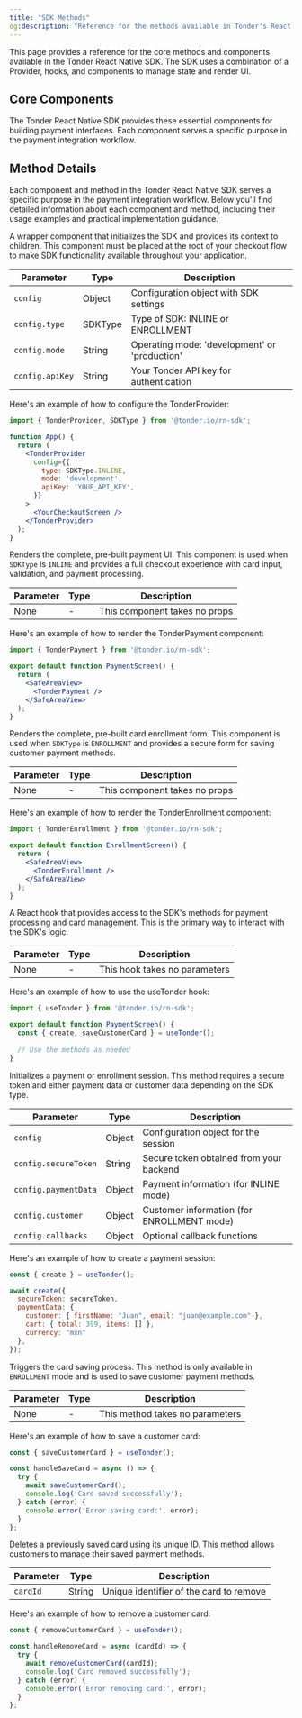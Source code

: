 ```yaml
---
title: "SDK Methods"
og:description: "Reference for the methods available in Tonder's React Native SDK."
---
```


This page provides a reference for the core methods and components available in the Tonder React Native SDK. The SDK uses a combination of a Provider, hooks, and components to manage state and render UI.

## Core Components

The Tonder React Native SDK provides these essential components for building payment interfaces. Each component serves a specific purpose in the payment integration workflow.

## Method Details

Each component and method in the Tonder React Native SDK serves a specific purpose in the payment integration workflow. Below you'll find detailed information about each component and method, including their usage examples and practical implementation guidance.

<AccordionGroup>
  <Accordion title="TonderProvider">

A wrapper component that initializes the SDK and provides its context to children. This component must be placed at the root of your checkout flow to make SDK functionality available throughout your application.

| Parameter | Type | Description |
|-----------|------|-------------|
| `config` | Object | Configuration object with SDK settings |
| `config.type` | SDKType | Type of SDK: INLINE or ENROLLMENT |
| `config.mode` | String | Operating mode: 'development' or 'production' |
| `config.apiKey` | String | Your Tonder API key for authentication |

Here's an example of how to configure the TonderProvider:

```jsx
import { TonderProvider, SDKType } from '@tonder.io/rn-sdk';

function App() {
  return (
    <TonderProvider
      config={{
        type: SDKType.INLINE,
        mode: 'development',
        apiKey: 'YOUR_API_KEY',
      }}
    >
      <YourCheckoutScreen />
    </TonderProvider>
  );
}
```

  </Accordion>

  <Accordion title="TonderPayment">

Renders the complete, pre-built payment UI. This component is used when `SDKType` is `INLINE` and provides a full checkout experience with card input, validation, and payment processing.

| Parameter | Type | Description |
|-----------|------|-------------|
| None | - | This component takes no props |

Here's an example of how to render the TonderPayment component:

```jsx
import { TonderPayment } from '@tonder.io/rn-sdk';

export default function PaymentScreen() {
  return (
    <SafeAreaView>
      <TonderPayment />
    </SafeAreaView>
  );
}
```

  </Accordion>

  <Accordion title="TonderEnrollment">

Renders the complete, pre-built card enrollment form. This component is used when `SDKType` is `ENROLLMENT` and provides a secure form for saving customer payment methods.

| Parameter | Type | Description |
|-----------|------|-------------|
| None | - | This component takes no props |

Here's an example of how to render the TonderEnrollment component:

```jsx
import { TonderEnrollment } from '@tonder.io/rn-sdk';

export default function EnrollmentScreen() {
  return (
    <SafeAreaView>
      <TonderEnrollment />
    </SafeAreaView>
  );
}
```

  </Accordion>

  <Accordion title="useTonder Hook">

A React hook that provides access to the SDK's methods for payment processing and card management. This is the primary way to interact with the SDK's logic.

| Parameter | Type | Description |
|-----------|------|-------------|
| None | - | This hook takes no parameters |

Here's an example of how to use the useTonder hook:

```jsx
import { useTonder } from '@tonder.io/rn-sdk';

export default function PaymentScreen() {
  const { create, saveCustomerCard } = useTonder();
  
  // Use the methods as needed
}
```

  </Accordion>

  <Accordion title="create Method">

Initializes a payment or enrollment session. This method requires a secure token and either payment data or customer data depending on the SDK type.

| Parameter | Type | Description |
|-----------|------|-------------|
| `config` | Object | Configuration object for the session |
| `config.secureToken` | String | Secure token obtained from your backend |
| `config.paymentData` | Object | Payment information (for INLINE mode) |
| `config.customer` | Object | Customer information (for ENROLLMENT mode) |
| `config.callbacks` | Object | Optional callback functions |

Here's an example of how to create a payment session:

```jsx
const { create } = useTonder();

await create({
  secureToken: secureToken,
  paymentData: {
    customer: { firstName: "Juan", email: "juan@example.com" },
    cart: { total: 399, items: [] },
    currency: "mxn"
  },
});
```

  </Accordion>

  <Accordion title="saveCustomerCard Method">

Triggers the card saving process. This method is only available in `ENROLLMENT` mode and is used to save customer payment methods.

| Parameter | Type | Description |
|-----------|------|-------------|
| None | - | This method takes no parameters |

Here's an example of how to save a customer card:

```jsx
const { saveCustomerCard } = useTonder();

const handleSaveCard = async () => {
  try {
    await saveCustomerCard();
    console.log('Card saved successfully');
  } catch (error) {
    console.error('Error saving card:', error);
  }
};
```

  </Accordion>

  <Accordion title="removeCustomerCard Method">

Deletes a previously saved card using its unique ID. This method allows customers to manage their saved payment methods.

| Parameter | Type | Description |
|-----------|------|-------------|
| `cardId` | String | Unique identifier of the card to remove |

Here's an example of how to remove a customer card:

```jsx
const { removeCustomerCard } = useTonder();

const handleRemoveCard = async (cardId) => {
  try {
    await removeCustomerCard(cardId);
    console.log('Card removed successfully');
  } catch (error) {
    console.error('Error removing card:', error);
  }
};
```

  </Accordion>
</AccordionGroup>